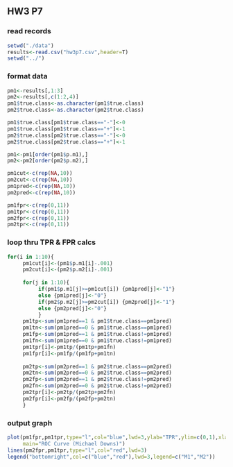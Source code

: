 ## HW3 P7

### read records

```r
setwd("./data")
results<-read.csv("hw3p7.csv",header=T)
setwd("../")
```

### format data

```r
pm1<-results[,1:3]
pm2<-results[,c(1:2,4)]
pm1$true.class<-as.character(pm1$true.class)
pm2$true.class<-as.character(pm2$true.class)

pm1$true.class[pm1$true.class=="-"]<-0
pm1$true.class[pm1$true.class=="+"]<-1
pm2$true.class[pm2$true.class=="-"]<-0
pm2$true.class[pm2$true.class=="+"]<-1

pm1<-pm1[order(pm1$p.m1),]
pm2<-pm2[order(pm2$p.m2),]

pm1cut<-c(rep(NA,10))
pm2cut<-c(rep(NA,10))
pm1pred<-c(rep(NA,10))
pm2pred<-c(rep(NA,10))

pm1fpr<-c(rep(0,11))
pm1tpr<-c(rep(0,11))
pm2fpr<-c(rep(0,11))
pm2tpr<-c(rep(0,11))
```

### loop thru TPR & FPR calcs

```r
for(i in 1:10){
     pm1cut[i]<-(pm1$p.m1[i]-.001)
     pm2cut[i]<-(pm2$p.m2[i]-.001)
     
     for(j in 1:10){
          if(pm1$p.m1[j]>=pm1cut[i]) {pm1pred[j]<-"1"}
          else {pm1pred[j]<-"0"}
          if(pm2$p.m2[j]>=pm2cut[i]) {pm2pred[j]<-"1"}
          else {pm2pred[j]<-"0"}
          }
     pm1tp<-sum(pm1pred==1 & pm1$true.class==pm1pred)
     pm1tn<-sum(pm1pred==0 & pm1$true.class==pm1pred)
     pm1fp<-sum(pm1pred==1 & pm1$true.class!=pm1pred)
     pm1fn<-sum(pm1pred==0 & pm1$true.class!=pm1pred)
     pm1tpr[i]<-pm1tp/(pm1tp+pm1fn)
     pm1fpr[i]<-pm1fp/(pm1fp+pm1tn)
     
     pm2tp<-sum(pm2pred==1 & pm2$true.class==pm2pred)
     pm2tn<-sum(pm2pred==0 & pm2$true.class==pm2pred)
     pm2fp<-sum(pm2pred==1 & pm2$true.class!=pm2pred)
     pm2fn<-sum(pm2pred==0 & pm2$true.class!=pm2pred)
     pm2tpr[i]<-pm2tp/(pm2tp+pm2fn)
     pm2fpr[i]<-pm2fp/(pm2fp+pm2tn)
     }
```

### output graph

```r
plot(pm1fpr,pm1tpr,type="l",col="blue",lwd=3,ylab="TPR",ylim=c(0,1),xlab="FPR",
     main="ROC Curve (Michael Downs)")
lines(pm2fpr,pm1tpr,type="l",col="red",lwd=3)
legend("bottomright",col=c("blue","red"),lwd=3,legend=c("M1","M2"))     
```
